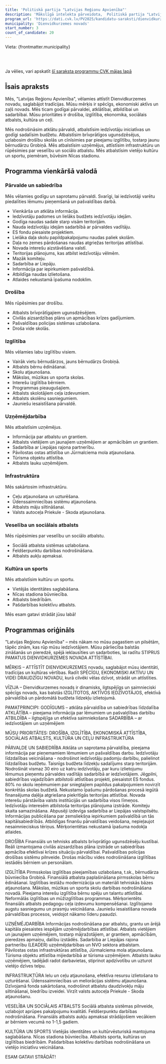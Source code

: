 ```yaml
---
title: 'Politiskā partija "Latvijas Reģionu Apvienība"'
description: 'Mākslīgā intelekta pārveidota,  Politiskā partija "Latvijas Reģionu Apvienība" - Dienvidkurzemes novads programma vienkāršā valodā'
program_url: 'https://dati.cvk.lv/PV2025/kandidatu-saraksti/dienvidkurzemes-novads/politiska-partija-latvijas-regionu-apvieniba'
municipality: 'Dienvidkurzemes novads'
start_number: 3
count_of_candidate: 20
---
```



Vieta: {frontmatter.municipality}<br/>

<Badge text="Atklāta pārvaldība" variant="note" size="small" /> <Badge text="Izglītības pieejamība" variant="note" size="small" /> <Badge text="Uzņēmējdarbības atbalsts" variant="note" size="small" /> <Badge text="Ceļu infrastruktūra" variant="note" size="small" /> <Badge text="Sociālais atbalsts" variant="note" size="small" />

<br/><br/> 

<Card title='Šis ir mākslīga intelekta ģenerēts apraksts' icon='starlight'>
    Ja vēlies, vari apskatīt <a href={frontmatter.program_url} target='_blank'>šī saraksta programmu CVK mājas lapā</a>
    </Card>

## Īsais apraksts

Mēs, "Latvijas Reģionu Apvienība", vēlamies attīstīt Dienvidkurzemes novadu, saglabājot tradīcijas. Mūsu mērķis ir spēcīgs, ekonomiski aktīvs un zaļš novads. Mēs ticam godīgai pārvaldei, atklātībai, atbildībai un sadarbībai. Mūsu prioritātes ir drošība, izglītība, ekonomika, sociālais atbalsts, kultūra un ceļi.

Mēs nodrošināsim atklātu pārvaldi, atbalstīsim iedzīvotāju iniciatīvas un godīgi sadalīsim budžetu. Atbalstīsim brīvprātīgos ugunsdzēsējus, uzlabosim drošību skolās un cīnīsimies par pieejamu izglītību, tostarp jaunu bērnudārzu Grobiņā. Mēs atbalstīsim uzņēmējus, attīstīsim infrastruktūru un rūpēsimies par veselību un sociālo atbalstu. Mēs atbalstīsim vietējo kultūru un sportu, piemēram, būvēsim Nīcas stadionu.

## Programma vienkāršā valodā

### Pārvalde un sabiedrība

Mēs vēlamies godīgu un saprotamu pārvaldi. Svarīgi, lai iedzīvotāji varētu piedalīties lēmumu pieņemšanā un pašvaldības darbā.

*   Vienkārša un atklāta informācija.
*   Iedzīvotāju padomes un lielāks budžets iedzīvotāju idejām.
*   Godīga naudas sadale starp visām teritorijām.
*   Nauda iedzīvotāju idejām sadarbībā ar pārvaldes vadītāju.
*   ES fondu piesaiste projektiem.
*   Lielāka daļa skolu papildpakalpojumu naudas paliek skolām.
*   Daļa no zemes pārdošanas naudas atgriežas teritorijas attīstībai.
*   Novada interešu aizstāvēšana valstī.
*   Teritorijas plānojums, kas atbilst iedzīvotāju vēlmēm.
*   Mazāk komiteju.
*   Sadarbība ar Liepāju.
*   Informācija par iepirkumiem pašvaldībā.
*   Atbildīga naudas izlietošana.
*   Atlaides nekustamā īpašuma nodoklim.

### Drošība

Mēs rūpēsimies par drošību.

*   Atbalsts brīvprātīgajiem ugunsdzēsējiem.
*   Civilās aizsardzības plāns un apmācības krīzes gadījumiem.
*   Pašvaldības policijas sistēmas uzlabošana.
*   Droša vide skolās.

### Izglītība

Mēs vēlamies labu izglītību visiem.

*   Vairāk vietu bērnudārzos, jauns bērnudārzs Grobiņā.
*   Atbalsts bērnu ēdināšanai.
*   Skolu atjaunošana.
*   Mākslas, mūzikas un sporta skolas.
*   Interešu izglītība bērniem.
*   Programmas pieaugušajiem.
*   Atbalsts skolotājiem ceļa izdevumiem.
*   Atbalsts skolēnu sasniegumiem.
*   Jauniešu iesaistīšana pārvaldē.

### Uzņēmējdarbība

Mēs atbalstīsim uzņēmējus.

*   Informācija par atbalstu un grantiem.
*   Atbalsts vietējiem un jaunajiem uzņēmējiem ar apmācībām un grantiem.
*   Sadarbība ar Liepājas rajona partnerību.
*   Pāvilostas ostas attīstība un Jūrmalciema mola atjaunošana.
*   Tūrisma objektu attīstība.
*   Atbalsts lauku uzņēmējiem.

### Infrastruktūra

Mēs sakārtosim infrastruktūru.

*   Ceļu atjaunošana un uzturēšana.
*   Ūdenssaimniecības sistēmu atjaunošana.
*   Atbalsts māju siltināšanai.
*   Valsts autoceļa Priekule - Skoda atjaunošana.

### Veselība un sociālais atbalsts

Mēs rūpēsimies par veselību un sociālo atbalstu.

*   Sociālā atbalsta sistēmas uzlabošana.
*   Feldšerpunktu darbības nodrošināšana.
*   Atbalsts aukļu apmaksai.

### Kultūra un sports

Mēs atbalstīsim kultūru un sportu.

*   Vietējās identitātes saglabāšana.
*   Nīcas stadiona būvniecība.
*   Atbalsts biedrībām.
*   Pašdarbības kolektīvu atbalsts.

Mēs esam gatavi strādāt jūsu labā!

## Programmas oriģināls

"Latvijas Reģionu Apvienība" – mēs nākam no mūsu pagastiem un pilsētām, tāpēc zinām, kas rūp mūsu iedzīvotājiem. Mūsu pārliecība balstās zināšanās un pieredzē, spējā ieklausīties un sadarboties, lai radītu STIPRUS PAMATUS DIENVIDKURZEMES NOVADA ATTĪSTĪBAI.

MĒRĶIS – ATTĪSTĪT DIENVIDKURZEMES novadu, saglabājot mūsu identitāti, tradīcijas un kultūras vērtības. Radīt SPĒCĪGU, EKONOMISKI AKTĪVU UN VIDEI DRAUDZĪGU NOVADU, kurā cilvēki vēlas dzīvot, strādāt un attīstīties.

VĪZIJA – Dienvidkurzemes novads ir dinamisks, ilgtspējīgs un saimnieciski spēcīgs novads, kas balstās IZGLĪTOTOS, AKTĪVOS IEDZĪVOTĀJOS, efektīvā pārvaldībā un pārdomātā budžeta līdzekļu izlietojumā.

PAMATPRINCIPI:
GODĪGUMS – atklāta pārvaldība un sabiedrības līdzdalība
ATKLĀTĪBA – pieejama informācija par lēmumiem un pašvaldības darbību
ATBILDĪBA – ilgtspējīga un efektīva saimniekošana
SADARBĪBA – ar iedzīvotājiem un uzņēmējiem

MŪSU PRIORITĀTES: DROŠĪBA, IZGLĪTĪBA, EKONOMISKĀ ATTĪSTĪBA, SOCIĀLAIS ATBALSTS, KULTŪRA UN CEĻU INFRASTRUKTŪRA

PĀRVALDE UN SABIEDRĪBA
Atklāta un saprotama pārvaldība, pieejama informācija par pieņemamiem lēmumiem un pašvaldības darbu.
Iedzīvotāju līdzdalības veicināšana - nodrošinot iedzīvotāju padomju darbību, palielinot līdzdalības budžetu.
Taisnīgs budžeta līdzekļu sadalījums starp teritorijām.
Nodrošināt vismaz 30 eiro uz katru iedzīvotāju, par kuru izlietojumu lēmumus pieņemtu pārvaldes vadītājs sadarbībā ar iedzīvotājiem.
Jēgpilni, sabiedrības vajadzībām atbilstoši attīstības projekti, piesaistot ES fondus.
80% no skolu ieņēmumiem par sniegtajiem papildus pakalpojumiem novirzīt konkrētās skolas budžetā.
Nekustamo īpašumu pārdošanas procesā iegūtā finansējuma daļēja atgriešana piekritīgās teritorijas attīstībai.
Novada interešu pārstāvība valsts institūcijās un sadarbība visos līmeņos.
Iedzīvotāju interesēm atbilstoša teritorijas plānojuma izstrāde.
Komiteju skaita samazināšana.
Abpusēji izdevīga sadarbība ar Liepājas valstspilsētu.
Informācijas publicēšana par zemsliekšņa iepirkumiem pašvaldībā un tās kapitālsabiedrībās.
Atbildīgas finanšu pārvaldības veidošana, nepieļaujot nesaimnieciskus tēriņus.
Mērķorientētas nekustamā īpašuma nodokļa atlaides.

DROŠĪBA
Finansiāls un tehnisks atbalsts brīvprātīgo ugunsdzēsēju kustībai.
Reāli izmantojama civilās aizsardzības plāna izstrāde un sabiedrības apmācība efektīvai krīzes situāciju pārvaldībai.
Pašvaldības policijas drošības sistēmu pilnveide.
Drošas mācību vides nodrošināšana izglītības iestādēs bērniem un personālam.

IZGLĪTĪBA
Pirmsskolas izglītības pieejamības uzlabošana, t.sk., bērnudārza būvniecība Grobiņā.
Finansiālā atbalsta paplašināšana pirmsskolas bērnu ēdināšanai.
Izglītības iestāžu modernizācija un materiāli tehniskās bāzes atjaunošana.
Mākslas, mūzikas un sporta skolu darbības nodrošināšana novadā.
Pieejama interešu izglītība bērnu spēju un talantu attīstībai.
Neformālās izglītības un mūžizglītības programmas.
Mērķorientēts finansiāls atbalsts pedagogu ceļa izdevumu kompensēšanai.
Izglītojamo augstu sasniegumu un prasmju veicināšana.
Jauniešu iesaistīšana novada pārvaldības procesos, veidojot nākamo līderu paaudzi.

UZŅĒMĒJDARBĪBA
Informācijas nodrošināšana par atbalstu, grantu un ārējā kapitāla piesaistes iespējām uzņēmējdarbības attīstībai.
Atbalsts vietējiem un jaunajiem uzņēmējiem, tostarp mājražotājiem, ar grantiem, apmācībām, pieredzes apmaiņu, dalību izstādēs.
Sadarbība ar Liepājas rajona partnerību (LEADER) uzņēmējdarbības un NVO sektora atbalstam.
Pāvilostas ostas infrastruktūras attīstība, Jūrmalciema mola atjaunošana.
Tūrisma objektu attīstība mijiedarbībā ar tūrisma uzņēmējiem.
Atbalsts lauku uzņēmējiem, tadējādi radot darbavietas, stiprinot apdzīvotību un uzturot vietējo dzīves telpu.

INFRASTRUKTŪRA
Ielu un ceļu atjaunošana, efektīva resursu izlietošana to uzturēšanai.
Ūdenssaimniecības un meliorācijas sistēmu atjaunošana.
Dzīvojamā fonda sakārtošana, nodrošinot atbalstu daudzīvokļu māju siltināšanai, biedrību izveidei.
Virzīt valsts autoceļa Priekule - Skoda atjaunošanu.

VESELĪBA UN SOCIĀLAIS ATBALSTS
Sociālā atbalsta sistēmas pilnveide, uzlabojot aprūpes pakalpojumu kvalitāti.
Feldšerpunktu darbības nodrošināšana.
Finansiāls atbalsts aukļu apmaksai strādājošiem vecākiem ar bērniem vecumā no 1-1,5 gadiem.

KULTŪRA UN SPORTS
Vietējās identitātes un kultūrvēsturiskā mantojuma saglabāšana.
Nīcas stadiona būvniecība.
Atbalsts sporta, kultūras un izglītības biedrībām.
Pašdarbības kolektīvu darbības nodrošināšana un vietējo iniciatīvu veicināšana.

ESAM GATAVI STRĀDĀT!
